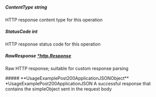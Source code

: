 
##### **ContentType** string
HTTP response content type for this operation

##### **StatusCode** int
HTTP response status code for this operation

##### **RawResponse** [*http.Response](https://pkg.go.dev/net/http#Response)
Raw HTTP response; suitable for custom response parsing

<Collapsible>
    ##### **UsageExamplePost200ApplicationJSONObject** *UsageExamplePost200ApplicationJSON
    A successful response that contains the simpleObject sent in the request body
    <Collapsible.Break/>
    <UsageExamplePost200ApplicationJSON/>
</Collapsible>

